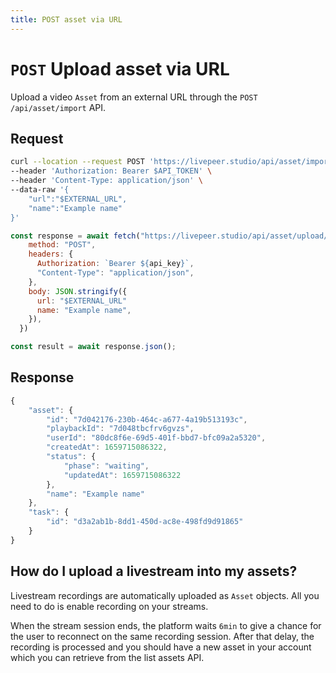 ```yaml
---
title: POST asset via URL
---
```


# `POST` Upload asset via URL

Upload a video `Asset` from an external URL through the
`POST /api/asset/import` API.

## Request


<Tabs>
  <TabItem value="curl" label="curl">

```bash
curl --location --request POST 'https://livepeer.studio/api/asset/import' \
--header 'Authorization: Bearer $API_TOKEN' \
--header 'Content-Type: application/json' \
--data-raw '{
    "url":"$EXTERNAL_URL",
    "name":"Example name"
}'

```

</TabItem>

<TabItem value="js" label="javascript">

```js
const response = await fetch("https://livepeer.studio/api/asset/upload/url", {
    method: "POST",
    headers: {
      Authorization: `Bearer ${api_key}`,
      "Content-Type": "application/json",
    },
    body: JSON.stringify({
      url: "$EXTERNAL_URL"
      name: "Example name",
    }),
  })

const result = await response.json();
```

</TabItem>
</Tabs>

<!--
<Table
  data={[
    {
      parameter: <code>url</code>,
      type: <code>string</code>,
      description: "The URL of the file that Livepeer should download and use.",
    },
    {
      parameter: <code>name</code>,
      type: <code>string</code>,
      description:
        "The name of the `Asset` containing a custom human-readable description or title.",
    },
  ]}
/> -->

## Response

```jsx
{
    "asset": {
        "id": "7d042176-230b-464c-a677-4a19b513193c",
        "playbackId": "7d048tbcfrv6gvzs",
        "userId": "80dc8f6e-69d5-401f-bbd7-bfc09a2a5320",
        "createdAt": 1659715086322,
        "status": {
            "phase": "waiting",
            "updatedAt": 1659715086322
        },
        "name": "Example name"
    },
    "task": {
        "id": "d3a2ab1b-8dd1-450d-ac8e-498fd9d91865"
    }
}
```

## How do I upload a livestream into my assets?

Livestream recordings are automatically uploaded as `Asset`
objects. All you need to do is enable recording on your streams.

When the stream session ends, the platform waits `6min` to give a chance for the
user to reconnect on the same recording session. After that delay, the recording
is processed and you should have a new asset in your account which you can
retrieve from the list assets API.
